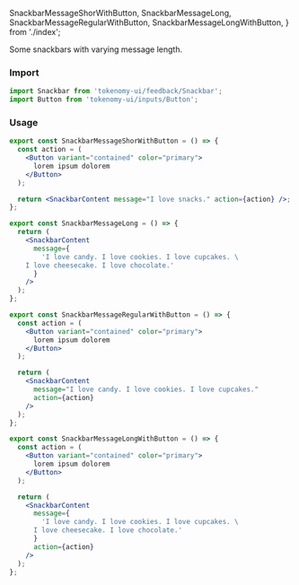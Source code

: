   SnackbarMessageShorWithButton,
  SnackbarMessageLong,
  SnackbarMessageRegularWithButton,
  SnackbarMessageLongWithButton,
} from './index';

<Title>Snackbar message length variations</Title>
<Subtitle>Some snackbars with varying message length.</Subtitle>

### Import

```jsx
import Snackbar from 'tokenomy-ui/feedback/Snackbar';
import Button from 'tokenomy-ui/inputs/Button';
```

### Usage

<SnackbarMessageShorWithButton />

```jsx
export const SnackbarMessageShorWithButton = () => {
  const action = (
    <Button variant="contained" color="primary">
      lorem ipsum dolorem
    </Button>
  );

  return <SnackbarContent message="I love snacks." action={action} />;
};
```

<SnackbarMessageLong />

```jsx
export const SnackbarMessageLong = () => {
  return (
    <SnackbarContent
      message={
        'I love candy. I love cookies. I love cupcakes. \
    I love cheesecake. I love chocolate.'
      }
    />
  );
};
```

<SnackbarMessageRegularWithButton />

```jsx
export const SnackbarMessageRegularWithButton = () => {
  const action = (
    <Button variant="contained" color="primary">
      lorem ipsum dolorem
    </Button>
  );

  return (
    <SnackbarContent
      message="I love candy. I love cookies. I love cupcakes."
      action={action}
    />
  );
};
```

<SnackbarMessageLongWithButton />

```jsx
export const SnackbarMessageLongWithButton = () => {
  const action = (
    <Button variant="contained" color="primary">
      lorem ipsum dolorem
    </Button>
  );

  return (
    <SnackbarContent
      message={
        'I love candy. I love cookies. I love cupcakes. \
      I love cheesecake. I love chocolate.'
      }
      action={action}
    />
  );
};
```
